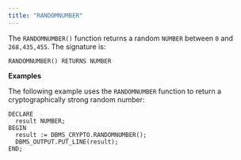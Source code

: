 ```yaml
---
title: "RANDOMNUMBER"
---
```


The `RANDOMNUMBER()` function returns a random `NUMBER` between `0` and `268,435,455`. The signature is:

```text
RANDOMNUMBER() RETURNS NUMBER
```

**Examples**

The following example uses the `RANDOMNUMBER` function to return a cryptographically strong random number:

```text
DECLARE
  result NUMBER;
BEGIN
  result := DBMS_CRYPTO.RANDOMNUMBER();
  DBMS_OUTPUT.PUT_LINE(result);
END;
```
